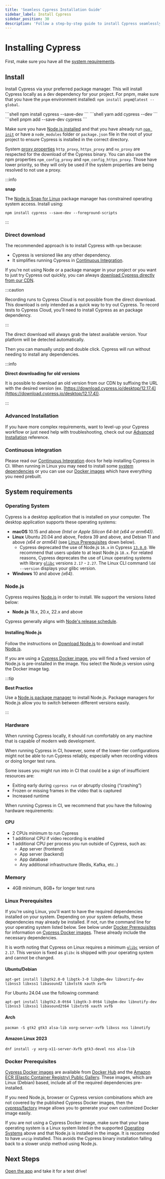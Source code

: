 ```yaml
---
title: 'Seamless Cypress Installation Guide'
sidebar_label: Install Cypress
sidebar_position: 30
description: 'Follow a step-by-step guide to install Cypress seamlessly. Learn the prerequisites, installation process, and get started with Cypress for efficient testing'
---
```


# Installing Cypress

First, make sure you have all the [system requirements](#System-requirements).

## Install

Install Cypress via your preferred package manager. This will install Cypress locally as a dev dependency for your project. For pnpm, make sure that you have the `pnpm` environment installed: `npm install pnpm@latest --global`.

<Tabs>
<TabItem value="npm">
```shell
npm install cypress --save-dev
```
</TabItem>
<TabItem value="yarn">
```shell
yarn add cypress --dev
```
</TabItem>
<TabItem value="pnpm">
```shell
pnpm add --save-dev cypress
```
</TabItem>
</Tabs>

Make sure you have [Node.js installed](#Installing-Nodejs) and that you have already run
[`npm init`](https://docs.npmjs.com/cli/init) or have a `node_modules` folder or
`package.json` file in the root of your project to ensure Cypress is installed
in the correct directory.


System [proxy properties](/app/references/proxy-configuration) `http_proxy`, `https_proxy` and `no_proxy` are respected
for the download of the Cypress binary. You can also use the npm properties
`npm_config_proxy` and `npm_config_https_proxy`. Those have lower priority, so
they will only be used if the system properties are being resolved to not use a
proxy.

:::info

<strong>snap</strong>

The [Node.js Snap for Linux](https://github.com/nodejs/snap) package manager has constrained operating system access. Install using:

```shell
npm install cypress --save-dev --foreground-scripts
```

:::

### <Icon name="download" /> Direct download

The recommended approach is to install Cypress with `npm` because:

- Cypress is versioned like any other dependency.
- It simplifies running Cypress in
  [Continuous Integration](/app/continuous-integration/introduction).

If you're not using Node or a package manager in your project or you want to just try Cypress out
quickly, you can always
[download Cypress directly from our CDN](https://download.cypress.io/desktop).

:::caution

Recording runs to Cypress Cloud is not possible from the direct download. This
download is only intended as a quick way to try out Cypress. To record tests to
Cypress Cloud, you'll need to install Cypress as an package dependency.

:::

The direct download will always grab the latest available version. Your platform
will be detected automatically.

Then you can manually unzip and double click. Cypress will run without needing
to install any dependencies.

:::info

<strong>Direct downloading for old versions</strong>

It is possible to download an old version from our CDN by suffixing the URL with
the desired version (ex.
[https://download.cypress.io/desktop/12.17.4](https://download.cypress.io/desktop/12.17.4)).

:::

### <Icon name="cog" /> Advanced Installation

If you have more complex requirements, want to level-up your Cypress workflow or
just need help with troubleshooting, check out our
[Advanced Installation](/app/references/advanced-installation) reference.

### <Icon name="sync-alt" /> Continuous integration

Please read our
[Continuous Integration](/app/continuous-integration/introduction) docs for
help installing Cypress in CI. When running in Linux you may need to install some
[system dependencies](#Linux-Prerequisites)
or you can use our [Docker images](#Docker-Prerequisites) which have everything you
need prebuilt.

## System requirements

### Operating System

Cypress is a desktop application that is installed on your computer. The desktop
application supports these operating systems:

- **macOS** 10.15 and above _(Intel or Apple Silicon 64-bit (x64 or arm64))_.
- **Linux** Ubuntu 20.04 and above, Fedora 39 and above, and Debian 11 and above _(x64 or arm64)_ (see [Linux Prerequisites](#Linux-Prerequisites) down
  below).
  - Cypress deprecated the use of Node.js `16.x` in Cypress [`13.0.0`](/app/references/changelog#13-0-0). We recommend that users update to at least Node.js `18.x`.
    For related reasons, Cypress deprecates the use of Linux operating systems with library [`glibc`](https://www.gnu.org/software/libc/) versions `2.17` - `2.27`. The Linux CLI command `ldd --version` displays your glibc version.
- **Windows** 10 and above _(x64)_.

### Node.js

Cypress requires [Node.js](https://nodejs.org/) in order to install. We support the versions listed below:

- **Node.js** 18.x, 20.x, 22.x and above

Cypress generally aligns with
[Node's release schedule](https://github.com/nodejs/Release).

#### Installing Node.js

Follow the instructions on [Download Node.js](https://nodejs.org/en/download/) to download and install [Node.js](https://nodejs.org/).

If you are using a [Cypress Docker image](../continuous-integration/introduction#Cypress-Docker-variants), you will find a fixed version of Node.js is pre-installed in the image.
You select the Node.js version using the Docker image tag.

:::tip

<strong>Best Practice</strong>

Use a [Node.js package manager](https://nodejs.org/en/download/package-manager/all) to install Node.js.
Package managers for Node.js allow you to switch between different versions easily.

:::

### Hardware

When running Cypress locally, it should run comfortably on any machine that is
capable of modern web development.

When running Cypress in CI, however, some of the lower-tier configurations might
not be able to run Cypress reliably, especially when recording videos or doing
longer test runs.

Some issues you might run into in CI that could be a sign of insufficient
resources are:

- Exiting early during `cypress run` or abruptly closing (“crashing”)
- Frozen or missing frames in the video that is captured
- Increased runtime

When running Cypress in CI, we recommend that you have the following hardware
requirements:

#### CPU

- 2 CPUs minimum to run Cypress
- 1 additional CPU if video recording is enabled
- 1 additional CPU per process you run outside of Cypress, such as:
  - App server (frontend)
  - App server (backend)
  - App database
  - Any additional infrastructure (Redis, Kafka, etc..)

### Memory

- 4GB minimum, 8GB+ for longer test runs

### Linux Prerequisites

If you're using Linux, you'll want to have the required dependencies installed
on your system. Depending on your system defaults, these dependencies may already be installed.
If not, run the command line for your operating system listed below.
See below under [Docker Prerequisites](#Docker-Prerequisites) for information on [Cypress Docker images](https://github.com/cypress-io/cypress-docker-images). These already include the necessary dependencies.

It is worth noting that Cypress on Linux requires a minimum [`glibc`](https://www.gnu.org/software/libc/) version of `2.17`. This version is fixed as `glibc` is shipped with your operating system and cannot be changed.

#### Ubuntu/Debian

```shell
apt-get install libgtk2.0-0 libgtk-3-0 libgbm-dev libnotify-dev libnss3 libxss1 libasound2 libxtst6 xauth xvfb
```

For Ubuntu 24.04 use the following command:

```shell
apt-get install libgtk2.0-0t64 libgtk-3-0t64 libgbm-dev libnotify-dev libnss3 libxss1 libasound2t64 libxtst6 xauth xvfb
```

#### Arch

```shell
pacman -S gtk2 gtk3 alsa-lib xorg-server-xvfb libxss nss libnotify
```

#### Amazon Linux 2023

```shell
dnf install -y xorg-x11-server-Xvfb gtk3-devel nss alsa-lib
```

### Docker Prerequisites

[Cypress Docker images](../continuous-integration/introduction#Cypress-Docker-variants) are available from
[Docker Hub](https://hub.docker.com/u/cypress) and the
[Amazon ECR (Elastic Container Registry) Public Gallery](https://gallery.ecr.aws/cypress-io).
These images, which are Linux (Debian) based, include all of the required dependencies pre-installed.

If you need Node.js, browser or Cypress version combinations which are not covered by the published Cypress Docker images,
then the [cypress/factory](https://github.com/cypress-io/cypress-docker-images/tree/master/factory) image
allows you to generate your own customized Docker image easily.

If you are not using a Cypress Docker image, make sure that your base operating system is a Linux system listed in the supported
[Operating Systems](#Operating-System) above and that Node.js is installed in the image.
It is recommended to have `unzip` installed. This avoids the Cypress binary installation falling back to a slower unzip method using Node.js.

## Next Steps

[Open the app](/app/get-started/open-the-app) and take it for a test
drive!
